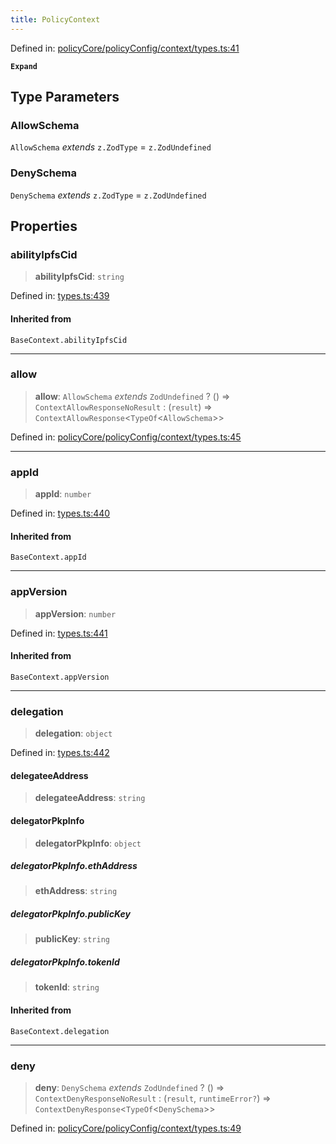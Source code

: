 ```yaml
---
title: PolicyContext
---
```


Defined in: [policyCore/policyConfig/context/types.ts:41](https://github.com/LIT-Protocol/Vincent/blob/24971b3553e0b3a0f81730455f8a1892791091ad/packages/libs/ability-sdk/src/lib/policyCore/policyConfig/context/types.ts#L41)

**`Expand`**

## Type Parameters

### AllowSchema

`AllowSchema` *extends* `z.ZodType` = `z.ZodUndefined`

### DenySchema

`DenySchema` *extends* `z.ZodType` = `z.ZodUndefined`

## Properties

### abilityIpfsCid

> **abilityIpfsCid**: `string`

Defined in: [types.ts:439](https://github.com/LIT-Protocol/Vincent/blob/24971b3553e0b3a0f81730455f8a1892791091ad/packages/libs/ability-sdk/src/lib/types.ts#L439)

#### Inherited from

`BaseContext.abilityIpfsCid`

***

### allow

> **allow**: `AllowSchema` *extends* `ZodUndefined` ? () => `ContextAllowResponseNoResult` : (`result`) => `ContextAllowResponse`\<`TypeOf`\<`AllowSchema`\>\>

Defined in: [policyCore/policyConfig/context/types.ts:45](https://github.com/LIT-Protocol/Vincent/blob/24971b3553e0b3a0f81730455f8a1892791091ad/packages/libs/ability-sdk/src/lib/policyCore/policyConfig/context/types.ts#L45)

***

### appId

> **appId**: `number`

Defined in: [types.ts:440](https://github.com/LIT-Protocol/Vincent/blob/24971b3553e0b3a0f81730455f8a1892791091ad/packages/libs/ability-sdk/src/lib/types.ts#L440)

#### Inherited from

`BaseContext.appId`

***

### appVersion

> **appVersion**: `number`

Defined in: [types.ts:441](https://github.com/LIT-Protocol/Vincent/blob/24971b3553e0b3a0f81730455f8a1892791091ad/packages/libs/ability-sdk/src/lib/types.ts#L441)

#### Inherited from

`BaseContext.appVersion`

***

### delegation

> **delegation**: `object`

Defined in: [types.ts:442](https://github.com/LIT-Protocol/Vincent/blob/24971b3553e0b3a0f81730455f8a1892791091ad/packages/libs/ability-sdk/src/lib/types.ts#L442)

#### delegateeAddress

> **delegateeAddress**: `string`

#### delegatorPkpInfo

> **delegatorPkpInfo**: `object`

##### delegatorPkpInfo.ethAddress

> **ethAddress**: `string`

##### delegatorPkpInfo.publicKey

> **publicKey**: `string`

##### delegatorPkpInfo.tokenId

> **tokenId**: `string`

#### Inherited from

`BaseContext.delegation`

***

### deny

> **deny**: `DenySchema` *extends* `ZodUndefined` ? () => `ContextDenyResponseNoResult` : (`result`, `runtimeError?`) => `ContextDenyResponse`\<`TypeOf`\<`DenySchema`\>\>

Defined in: [policyCore/policyConfig/context/types.ts:49](https://github.com/LIT-Protocol/Vincent/blob/24971b3553e0b3a0f81730455f8a1892791091ad/packages/libs/ability-sdk/src/lib/policyCore/policyConfig/context/types.ts#L49)
